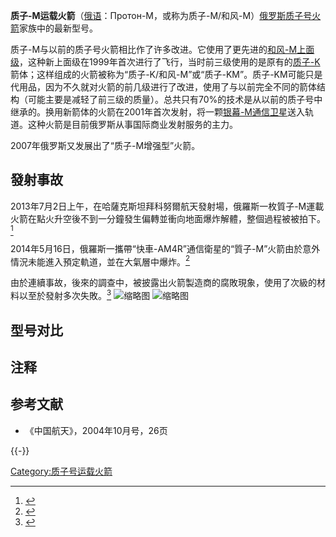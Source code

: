 {{expand|time=2016-11-05T10:16:24+00:00}}
{{更新|time=2019-02-07T14:36:25+00:00}}
{{Infobox Rocket
|manufacturer = [[赫魯尼切夫太空中心|赫魯尼切夫太空中心]]
|function = [[大型運載火箭|大型運載火箭]]
|country-origin = {{RUS}}
|status = 現役
|image   =  At the Launch Pad, Proton-M.jpg
|imsize  = 260
|caption =质子-M
|sites = [[拜科努尔航天发射场|拜科努尔]]81、200號發射場
|capacities = 
 {{Infobox Rocket/Payload|location = [[低地軌道|低地軌道]]|kilos={{convert|23000|kg|lb}}}}
 {{Infobox Rocket/Payload|location = [[地球同步轉移軌道|地球同步轉移軌道]] (Briz-M)|kilos={{convert|6150|kg|lb}}}}
 {{Infobox Rocket/Payload|location = [[地球同步軌道|地球同步軌道]] (Briz-M)|kilos={{convert|3250|kg|lb}}}}
|mass = {{convert|705000|kg|lb}}
|height = {{convert|53|m|ft}}
|diameter = {{convert|7.4|m|ft}}
|stages = 3 或4
|launches = 34次
|fail = 3次
|partial = 1次
|success = 30次
|first = 2001年4月7日<ref>{{cite web|url=http://planet4589.org/space/lvdb/launch/Proton|title=Proton|work=Orbital and Suborbital Launch Database|first=Jonathan|last=McDowell|publisher=Jonathan's Space Page|access-date=2011-08-17|archive-date=2021-04-24|archive-url=https://web.archive.org/web/20210424181659/http://planet4589.org/space/lvdb/launch/Proton|dead-url=no}}</ref>
|family = [[質子號運載火箭|質子號運載火箭]]
|stagedata = 
  {{Infobox Rocket/Stage
  |type       =  stage
  |stageno    =  -{zh-hans:第一级;zh-tw:第一節}-
  |engines    =  6 [[RD-253|RD-253-14D14]]
  |thrust     =  10532千牛頓
  |SI         =  285 秒
  |burntime   =  108 秒
  |fuel       =  [[四氧化二氮|四氧化二氮]]/[[偏二甲肼|UDMH]]
  |length     =  {{convert|21|m}}
  |diameter   =  {{convert|7.4|m}}
  |gross      =  {{convert|450400|kg|lb}}
  |empty      =  {{convert|31000|kg|lb}}
  }}
  {{Infobox Rocket/Stage
  |type       =  stage
  |stageno    =  -{zh-hans:第二级;zh-tw:第二節}-
  |engines    =  4 [[RD-0210|RD-0210]]
  |name       =  8S811K
  |thrust     =  2399千牛頓
  |SI         =  327 秒
  |burntime   =  206 秒
  |fuel       =  四氧化二氮/UDMH
  |length     =  {{convert|14|m|ft}}
  |diameter   =  {{convert|4.15|m|ft}}
  |gross      =  {{convert|167828|kg|lb}}
  |empty      =  {{convert|11715|kg|lb}}
  }}
  {{Infobox Rocket/Stage
  |type       =  stage
  |stageno    =  -{zh-hans:第三级;zh-tw:第三節}-
  |engines    =  1 [[RD-0212|RD-0212]]
  |thrust     =  613.8千牛頓
  |SI         =  325 秒
  |burntime   =  238 秒
  |fuel       =  四氧化二氮/UDMH
  |length     =  {{convert|6.5|m|ft}}
  |diameter   =  {{convert|4.15|m|ft}}
  |gross      =  {{convert|50747|kg|lb}}
  |empty      =  {{convert|4185|kg|lb}}
  }}
  {{Infobox Rocket/Stage
  |type       =  stage
  |stageno    =  -{zh-hans:第四级;zh-tw:第四節}-
  |diff       =  選擇性使用
  |name       =  [[Briz-M|Briz-M]]
  |engines    =  1 [[S5.98M|S5.98M]]
  |thrust     =  19.6千牛頓
  |SI         =  326 秒
  |burntime   =  3000 秒
  |fuel       =  四氧化二氮/UDMH
  |length     =  {{convert|2.61|m|ft}}
  |diameter   =  {{convert|4.10|m|ft}}
  |gross      =  {{convert|22170|kg|lb}}
  |empty      =  {{convert|2370|kg|lb}}
  }}
  {{Infobox Rocket/Stage
  |type       =  stage
  |stageno    =  -{zh-hans:第四级;zh-tw:第四節}-
  |diff       =  選擇性使用
  |name       =  [[Blok_D|Block DM-2]]
  |engines    =  1 [[RD-58M|RD-58M]]
  |thrust     =  85千牛頓
  |SI         =  352 秒
  |burntime   =  
  |fuel       =  [[煤油|煤油]]/[[液態氧|液態氧]]
  }}
}}

'''质子-M运载火箭'''（[[俄语|俄语]]：Протон-М，或称为质子-M/和风-M）[[俄罗斯|俄罗斯]][[质子号火箭|质子号火箭]]家族中的最新型号。

质子-M与以前的质子号火箭相比作了许多改进。它使用了更先进的[[和风-M|和风-M]][[上面级|上面级]]，这种新上面级在1999年首次进行了飞行，当时前三级使用的是原有的[[质子-K|质子-K]]箭体；这样组成的火箭被称为“质子-K/和风-M”或“质子-KM”。质子-KM可能只是代用品，因为不久就对火箭的前几级进行了改进，使用了与以前完全不同的箭体结构（可能主要是减轻了前三级的质量）。总共只有70%的技术是从以前的质子号中继承的。换用新箭体的火箭在2001年首次发射，将一颗[[银幕-M|银幕-M]][[通信卫星|通信卫星]]送入轨道。这种火箭是目前俄罗斯从事国际商业发射服务的主力。

2007年俄罗斯又发展出了“质子-M增强型”火箭。

==發射事故==
2013年7月2日上午，在哈薩克斯坦拜科努爾航天發射場，俄羅斯一枚質子-M運載火箭在點火升空後不到一分鐘發生偏轉並衝向地面爆炸解體，整個過程被被拍下。<ref>{{cite news |url = http://www.bbc.co.uk/zhongwen/trad/multimedia/2013/07/130702_video_russia_rocket.shtml |title = 俄羅斯一運載火箭發射後爆炸 |work = BBC |date = 2013年7月2日 |accessdate = 2014年5月19日 |archive-date = 2013年7月7日 |archive-url = https://web.archive.org/web/20130707040231/http://www.bbc.co.uk/zhongwen/trad/multimedia/2013/07/130702_video_russia_rocket.shtml |dead-url = no }}</ref>

2014年5月16日，俄羅斯一攜帶“快車-AM4R”通信衛星的“質子-M”火箭由於意外情況未能進入預定軌道，並在大氣層中爆炸。<ref>{{cite news |url = http://news.xinhuanet.com/tech/2014-05/16/c_1110713796.htm |title = 俄罗斯一枚“质子-M”运载火箭发射失败 |work = 新华网 |date = 2014年5月16日 |deadurl = yes |archiveurl = https://web.archive.org/web/20140519023448/http://news.xinhuanet.com/tech/2014-05/16/c_1110713796.htm |archivedate = 2014年5月19日 |accessdate = 2014年5月19日 }}</ref>

由於連續事故，後來的調查中，被披露出火箭製造商的腐敗現象，使用了次級的材料以至於發射多次失敗。<ref>{{Cite web |url=http://www.guancha.cn/Science/2017_01_30_391918.shtml |title=存档副本 |access-date=2017-02-07 |archive-date=2017-02-08 |archive-url=https://web.archive.org/web/20170208035202/http://www.guancha.cn/Science/2017_01_30_391918.shtml |dead-url=no }}</ref>
[[File:First_stage_Proton_M_cropped.jpg|缩略图]]
[[File:On_the_launch_pad.jpg|缩略图]]

== 型号对比 ==
{{主力大型火箭|notetem=efn}}

== 注释 ==
{{notelist}}

== 参考文献 ==
{{Reflist|30em}}
* 《中国航天》，2004年10月号，26页

{{-}}
{{俄羅斯運載火箭}}
{{ELVs}}

[[Category:质子号运载火箭|Category:质子号运载火箭]]
